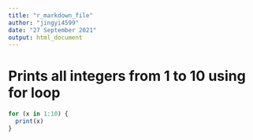 ---
title: "r_markdown_file"
author: "jingyi4599"
date: "27 September 2021"
output: html_document
---

# Prints all integers from 1 to 10 using for loop
 
```{r}
for (x in 1:10) {
  print(x)
}
```
